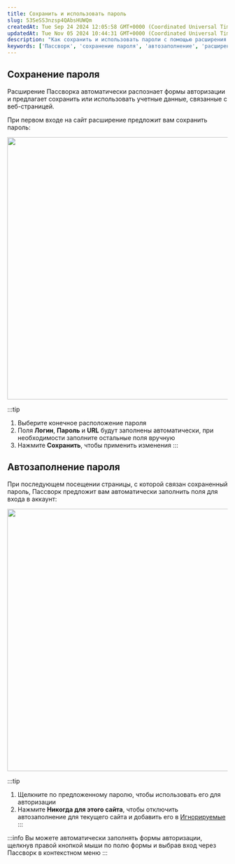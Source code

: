 ```yaml
---
title: Сохранить и использовать пароль
slug: 53SeSS3nzsp4QAbsHUWQm
createdAt: Tue Sep 24 2024 12:05:58 GMT+0000 (Coordinated Universal Time)
updatedAt: Tue Nov 05 2024 10:44:31 GMT+0000 (Coordinated Universal Time)
description: "Как сохранить и использовать пароли с помощью расширения Пассворк: автоматическое распознавание форм, сохранение и автозаполнение учетных данных."
keywords: ['Пассворк', 'сохранение пароля', 'автозаполнение', 'расширение', 'инструкция']
---
```


## Сохранение пароля

Расширение Пассворка автоматически распознает формы авторизации и предлагает сохранить или использовать учетные данные, связанные с веб-страницей.

При первом входе на сайт расширение предложит вам сохранить пароль:

<div style={{ textAlign: 'center' }}>
  <img
    src="/img/assets/QKZtfOnnubSbfN3D1EPqb-_JBxZ96fypiZZdxVdMoRR-20240925-152515.png"
    width="600"
    style={{ display: 'block', margin: '0 auto' }}
  />
</div>

:::tip
1. Выберите конечное расположение пароля  
2. Поля **Логин**, **Пароль** и **URL** будут заполнены автоматически, при необходимости заполните остальные поля вручную  
3. Нажмите **Сохранить**, чтобы применить изменения
:::

## Автозаполнение пароля

При последующем посещении страницы, с которой связан сохраненный пароль, Пассворк предложит вам автоматически заполнить поля для входа в аккаунт:

<div style={{ textAlign: 'center' }}>
  <img
    src="/img/assets/QKZtfOnnubSbfN3D1EPqb-YfGEeXs7kOGh9FAPknS7p-20240925-152441.png"
    width="600"
    style={{ display: 'block', margin: '0 auto' }}
  />
</div>

:::tip
1. Щелкните по предложенному паролю, чтобы использовать его для авторизации  
2. Нажмите **Никогда для этого сайта**, чтобы отключить автозаполнение для текущего сайта и добавить его в [Игнорируемые](./../Настройки%20расширения.mdx)
:::

:::info
Вы можете автоматически заполнять формы авторизации, щелкнув правой кнопкой мыши по полю формы и выбрав вход через Пассворк в контекстном меню
:::

